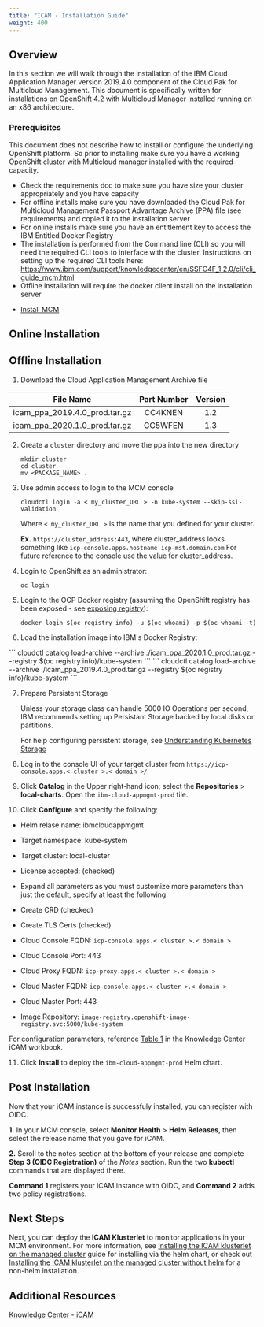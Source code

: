 ```yaml
---
title: "ICAM - Installation Guide"
weight: 400
---
```


## Overview
In this section we will walk through the installation of the IBM Cloud Application Manager version 2019.4.0 component of the Cloud Pak for Multicloud Management. This document is specifically written for installations on OpenShift 4.2 with Multicloud Manager installed running on an x86 architecture.

### Prerequisites

This document does not describe how to install or configure the underlying OpenShift platform. So prior to installing make sure you have a working OpenShift cluster with Multicloud manager installed with the required capacity.

- Check the requirements doc to make sure you have size your cluster appropriately and you have capacity
- For offline installs make sure you have downloaded the Cloud Pak for Multicloud Management Passport Advantage Archive (PPA) file (see requirements) and copied it to the installation server
- For online installs make sure you have an entitlement key to access the IBM Entitled Docker Registry
- The installation is performed from the Command line (CLI) so you will need the required CLI tools to interface with the cluster. Instructions on setting up the required CLI tools here: https://www.ibm.com/support/knowledgecenter/en/SSFC4F_1.2.0/cli/cli_guide_mcm.html
- Offline installation will require the docker client install on the installation server

* [Install MCM](/content/mcm/cp4mcm_mcm_install/)

## Online Installation

## Offline Installation

1. Download the Cloud Application Management Archive file

  |         File Name         | Part Number | Version |
  | :-----------------------: | :------: | :-----:|
  | icam_ppa_2019.4.0_prod.tar.gz | CC4KNEN | 1.2 |
  | icam_ppa_2020.1.0_prod.tar.gz | CC5WFEN | 1.3 |

2. Create a `cluster` directory and move the ppa into the new directory
   ```
   mkdir cluster
   cd cluster
   mv <PACKAGE_NAME> .
   ```

3. Use admin access to login to the MCM console
   ```
   cloudctl login -a < my_cluster_URL > -n kube-system --skip-ssl-validation
   ```
   Where `< my_cluster_URL >` is the name that you defined for your cluster.

   **Ex.** `https://cluster_address:443`, where cluster_address looks something like `icp-console.apps.hostname-icp-mst.domain.com`
   For future reference to the console use the value for cluster_address.

4. Login to OpenShift as an administrator:
   ```
   oc login
   ```

5. Login to the OCP Docker registry (assuming the OpenShift registry has been exposed - see [exposing registry](https://docs.openshift.com/container-platform/4.2/registry/securing-exposing-registry.html)):

   ```
   docker login $(oc registry info) -u $(oc whoami) -p $(oc whoami -t)
   ```

6. Load the installation image into IBM's Docker Registry:

  <Tabs>

  <Tab label="CloudPak v1.3">
  ```
  cloudctl catalog load-archive --archive ./icam_ppa_2020.1.0_prod.tar.gz  --registry $(oc registry info)/kube-system
  ```
  </Tab>
  <Tab label="CloudPak v1.2">
  ```
  cloudctl catalog load-archive --archive ./icam_ppa_2019.4.0_prod.tar.gz  --registry $(oc registry info)/kube-system
  ```
  </Tab>

  </Tabs>

7. Prepare Persistent Storage

   Unless your storage class can handle 5000 IO Operations per second, IBM recommends setting up Persistant Storage backed by local disks or partitions.

   For help configuring persistent storage, see [Understanding Kubernetes Storage](https://www.ibm.com/support/knowledgecenter/SSBS6K_3.2.1/manage_cluster/kub_storage.html)

8. Log in to the console UI of your target cluster from `https://icp-console.apps.< cluster >.< domain >/`

9. Click **Catalog** in the Upper right-hand icon; select the **Repositories** > **local-charts**.
  Open the `ibm-cloud-appmgmt-prod` tile.

10. Click **Configure** and specify the following:

  - Helm relase name: ibmcloudappmgmt
  - Target namespace: kube-system
  - Target cluster: local-cluster
  - License accepted: (checked)

  - Expand all parameters as you must customize more parameters than just the default, specify at least the following
  - Create CRD (checked)
  - Create TLS Certs (checked)
  - Cloud Console FQDN: `icp-console.apps.< cluster >.< domain >`
  - Cloud Console Port: 443
  - Cloud Proxy FQDN: `icp-proxy.apps.< cluster >.< domain >`
  - Cloud Master FQDN: `icp-console.apps.< cluster >.< domain >`
  - Cloud Master Port: 443
  - Image Repository: `image-registry.openshift-image-registry.svc:5000/kube-system`

   For configuration parameters, reference [Table 1](https://www.ibm.com/support/knowledgecenter/SS8G7U_19.4.0/com.ibm.app.mgmt.doc/content/install_mcm_server_script_full_monitoring.html?cp=SSFC4F_1.2.0#task_install_mcm_server_script__d441e497) in the Knowledge Center iCAM workbook.

11. Click **Install** to deploy the `ibm-cloud-appmgmt-prod` Helm chart.

## Post Installation

Now that your iCAM instance is successfuly installed, you can register with OIDC.

**1.** In your MCM console, select **Monitor Health** > **Helm Releases**, then select the release name that you gave for iCAM.

**2.** Scroll to the notes section at the bottom of your release and complete **Step 3 (OIDC Registration)** of the *Notes* section. Run the two **kubectl** commands that are displayed there.

**Command 1** registers your iCAM instance with OIDC, and **Command 2** adds two policy registrations.

## Next Steps

Next, you can deploy the **ICAM Klusterlet** to monitor applications in your MCM environment. For more information, see [Installing the ICAM klusterlet on the managed cluster](https://www.ibm.com/support/knowledgecenter/SS8G7U_19.4.0/com.ibm.app.mgmt.doc/content/install_mcm_klusterlet.html?cp=SSFC4F_1.2.0) guide for installing via the helm chart, or check out [Installing the ICAM klusterlet on the managed cluster without helm](https://www.ibm.com/support/knowledgecenter/SS8G7U_19.4.0/com.ibm.app.mgmt.doc/content/install_mcm_klusterlet_no_helm.html?cp=SSFC4F_1.2.0) for a non-helm installation.

## Additional Resources

[Knowledge Center - iCAM](https://www.ibm.com/support/knowledgecenter/SS8G7U_19.4.0/com.ibm.app.mgmt.doc/content/install_mcm_server_script_full_monitoring.html?cp=SSFC4F_1.2.0)
